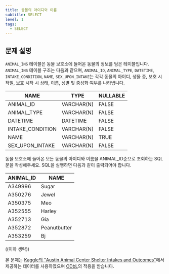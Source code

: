 ```yaml
---
title: 동물의 아이디와 이름
subtitle: SELECT
level: 1
tags:
  - SELECT
---
```


## 문제 설명

`ANIMAL_INS` 테이블은 동물 보호소에 들어온 동물의 정보를 담은 테이블입니다. `ANIMAL_INS` 테이블 구조는 다음과 같으며, `ANIMAL_ID`, `ANIMAL_TYPE`, `DATETIME`, `INTAKE_CONDITION`, `NAME`, `SEX_UPON_INTAKE`는 각각 동물의 아이디, 생물 종, 보호 시작일, 보호 시작 시 상태, 이름, 성별 및 중성화 여부를 나타냅니다.

| NAME             | TYPE       | NULLABLE |
| ---------------- | ---------- | -------- |
| ANIMAL_ID        | VARCHAR(N) | FALSE    |
| ANIMAL_TYPE      | VARCHAR(N) | FALSE    |
| DATETIME         | DATETIME   | FALSE    |
| INTAKE_CONDITION | VARCHAR(N) | FALSE    |
| NAME             | VARCHAR(N) | TRUE     |
| SEX_UPON_INTAKE  | VARCHAR(N) | FALSE    |

동물 보호소에 들어온 모든 동물의 아이디와 이름을 ANIMAL_ID순으로 조회하는 SQL문을 작성해주세요. SQL을 실행하면 다음과 같이 출력되어야 합니다.

| ANIMAL_ID | NAME         |
| --------- | ------------ |
| A349996   | Sugar        |
| A350276   | Jewel        |
| A350375   | Meo          |
| A352555   | Harley       |
| A352713   | Gia          |
| A352872   | Peanutbutter |
| A353259   | Bj           |

((이하 생략))

본 문제는 [Kaggle의 "Austin Animal Center Shelter Intakes and Outcomes"](https://www.kaggle.com/aaronschlegel/austin-animal-center-shelter-intakes-and-outcomes)에서 제공하는 데이터를 사용하였으며 [ODbL](https://opendatacommons.org/licenses/odbl/1.0/)의 적용을 받습니다.
